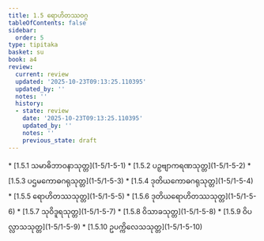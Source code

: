 ```yaml
---
title: 1.5 ရောဟိတဿဝဂ္ဂ
tableOfContents: false
sidebar:
  order: 5
type: tipitaka
basket: su
book: a4
review:
  current: review
  updated: '2025-10-23T09:13:25.110395'
  updated_by: ''
  notes: ''
  history:
  - state: review
    date: '2025-10-23T09:13:25.110395'
    updated_by: ''
    notes: ''
    previous_state: draft
---
```



<ReviewStatus review={frontmatter.review} showDetails={true} />

<HypothesisAnnotation frontmatter={frontmatter} />

<DynamicBreadcrumb />



<TableOfContents book="a4" section="1.5">
* [1.5.1 သမာဓိဘာဝနာသုတ္တ](1-5/1-5-1)
* [1.5.2 ပဉှဗျာကရဏသုတ္တ](1-5/1-5-2)
* [1.5.3 ပဌမကောဓဂရုသုတ္တ](1-5/1-5-3)
* [1.5.4 ဒုတိယကောဓဂရုသုတ္တ](1-5/1-5-4)
* [1.5.5 ရောဟိတဿသုတ္တ](1-5/1-5-5)
* [1.5.6 ဒုတိယရောဟိတဿသုတ္တ](1-5/1-5-6)
* [1.5.7 သုဝိဒူရသုတ္တ](1-5/1-5-7)
* [1.5.8 ဝိသာခသုတ္တ](1-5/1-5-8)
* [1.5.9 ဝိပလ္လာသသုတ္တ](1-5/1-5-9)
* [1.5.10 ဥပက္ကိလေသသုတ္တ](1-5/1-5-10)
</TableOfContents>